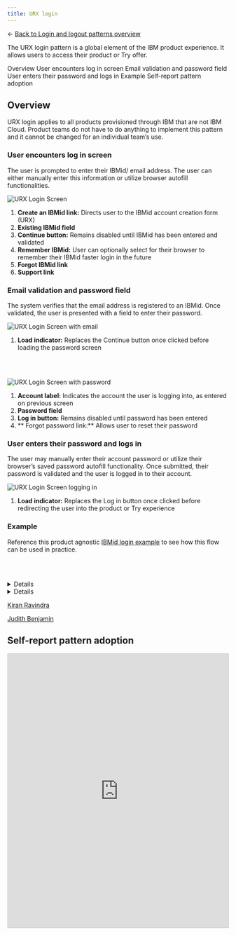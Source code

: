 ```yaml
---
title: URX login
---
```



← [Back to Login and logout patterns overview](/patterns/login-logout/overview)

<PageDescription>

The URX login pattern is a global element of the IBM product experience. It allows users to access their product or Try offer.

</PageDescription>

<AnchorLinks>
    <AnchorLink> Overview </AnchorLink>
    <AnchorLink> User encounters log in screen</AnchorLink>
    <AnchorLink> Email validation and password field </AnchorLink>
    <AnchorLink> User enters their password and logs in </AnchorLink>
    <AnchorLink> Example </AnchorLink>
    <AnchorLink> Self-report pattern adoption </AnchorLink>
</AnchorLinks>

## Overview

URX login applies to all products provisioned through IBM that are not IBM Cloud. Product teams do not have to do anything to implement this pattern and it cannot be changed for an individual team’s use.  

### User encounters log in screen

The user is prompted to enter their IBMid/ email address. The user can either manually enter this information or utilize browser autofill functionalities. 

<Row>
  <Column colMd={8} colLg={10}>

![URX Login Screen](images/urx-login/URX-Login-Screen-1.png)

  </Column>
</Row>

1. **Create an IBMid link:** Directs user to the IBMid account creation form (URX)
2. **Existing IBMid field** 
3. **Continue button:** Remains disabled until IBMid has been entered and validated
4. **Remember IBMid:** User can optionally select for their browser to remember their IBMid faster login in the future
5. **Forgot IBMid link**  
6. **Support link**

### Email validation and password field

The system verifies that the email address is registered to an IBMid. Once validated, the user is presented with a field to enter their password. 

<Row>
  <Column colMd={8} colLg={10}>

![URX Login Screen with email](/images/urx-login/URX-Login-Screen-4.png)

  </Column>
</Row>

1. **Load indicator:** Replaces the Continue button once clicked before loading the password screen

<br></br>

<Row>
  <Column colMd={8} colLg={10}>

![URX Login Screen with password](images/urx-login/URX-Login-Screen-5.png)

  </Column>
</Row>

1. **Account label:** Indicates the account the user is logging into, as entered on previous screen
2. **Password field** 
3. **Log in button:** Remains disabled until password has been entered 
4. ** Forgot password link:** Allows user to reset their password


### User enters their password and logs in

The user may manually enter their account password or utilize their browser’s saved password autofill functionality. Once submitted, their password is validated and the user is logged in to their account.

<Row>
  <Column colMd={8} colLg={10}>

![URX Login Screen logging in](images/urx-login/URX-Login-Screen-8.png)

  </Column>
</Row>

1. **Load indicator:** Replaces the Log in button once clicked before redirecting the user into the product or Try experience 

### Example

Reference this product agnostic [IBMid login example](https://login.ibm.com/idaas/mtfim/sps/idaas/login?client_id=ZTY0MDc5OGUtOTE3OC00&Ta[…]d458-4b83-9372-4fd592b92bd8%26client_id%3DZTY0MDc5OGUtOTE3OC00) to see how this flow can be used in practice.

<br></br>
<InfoCard
cardName="Pattern version history"
cardDescription='Versions, changelog and contributors'>

<CTabs>

<CTab label="Version">

<Details>
1.0
</Details>

</CTab>

<CTab label="Changelog">

<Details>

2023-08-11: Version 1.0 release

</Details>

</CTab>

<CTab label="Contributors">

<a href="https://w3.ibm.com/#/people/1J7360897">Kiran Ravindra</a> <br/>

<a href="https://w3.ibm.com/#/people/0D9543649">Judith Benjamin</a> <br/>


</CTab>

</CTabs>

</InfoCard>


## Self-report pattern adoption

<iframe class="airtable-embed" src="https://airtable.com/embed/appvxykrpLizynCkz/pagsj51iuZlY9BFkx/form" frameborder="0" onmousewheel="" width="100%" height="625" style="background: transparent; border: 1px solid #ccc;"></iframe>
